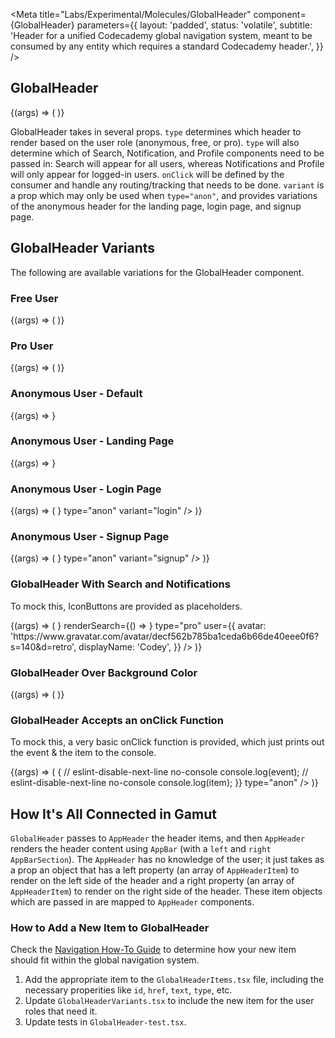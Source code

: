 
<Meta
  title="Labs/Experimental/Molecules/GlobalHeader"
  component={GlobalHeader}
  parameters={{
    layout: 'padded',
    status: 'volatile',
    subtitle:
      'Header for a unified Codecademy global navigation system, meant to be consumed by any entity which requires a standard Codecademy header.',
  }}
/>

## GlobalHeader

<Canvas withSource="open">
  <Story name="GlobalHeader">
    {(args) => (
      <GlobalHeader
        type="free"
        user={{
          avatar:
            'https://www.gravatar.com/avatar/decf562b785ba1ceda6b66de40eee0f6?s=140&d=retro',
          displayName: 'Codey',
        }}
      />
    )}
  </Story>
</Canvas>

GlobalHeader takes in several props. `type` determines which header to render based on the user role (anonymous, free, or pro). `type` will also determine which of Search, Notification, and Profile components need to be passed in: Search will appear for all users, whereas Notifications and Profile will only appear for logged-in users. `onClick` will be defined by the consumer and handle any routing/tracking that needs to be done. `variant` is a prop which may only be used when `type="anon"`, and provides variations of the anonymous header for the landing page, login page, and signup page.

<Props of={GlobalHeader} />

## GlobalHeader Variants

The following are available variations for the GlobalHeader component.

### Free User

<Canvas>
  <Story name="Free User Global Header">
    {(args) => (
      <GlobalHeader
        type="free"
        user={{
          avatar:
            'https://www.gravatar.com/avatar/decf562b785ba1ceda6b66de40eee0f6?s=140&d=retro',
          displayName: 'Codey',
        }}
      />
    )}
  </Story>
</Canvas>

### Pro User

<Canvas>
  <Story name="Pro User Global Header">
    {(args) => (
      <GlobalHeader
        type="pro"
        user={{
          avatar:
            'https://www.gravatar.com/avatar/decf562b785ba1ceda6b66de40eee0f6?s=140&d=retro',
          displayName: 'Codey',
        }}
      />
    )}
  </Story>
</Canvas>

### Anonymous User - Default

<Canvas>
  <Story name="Anonymous User Global Header">
    {(args) => <GlobalHeader type="anon" />}
  </Story>
</Canvas>

### Anonymous User - Landing Page

<Canvas>
  <Story name="Anonymous User Global Header - Landing">
    {(args) => <GlobalHeader type="anon" variant="landing" />}
  </Story>
</Canvas>

### Anonymous User - Login Page

<Canvas>
  <Story name="Anonymous User Global Header - Login">
    {(args) => (
      <GlobalHeader
        renderSearch={() => <IconButton icon={SearchIcon} />}
        type="anon"
        variant="login"
      />
    )}
  </Story>
</Canvas>

### Anonymous User - Signup Page

<Canvas>
  <Story name="Anonymous User Global Header - Signup">
    {(args) => (
      <GlobalHeader
        renderSearch={() => <IconButton icon={SearchIcon} />}
        type="anon"
        variant="signup"
      />
    )}
  </Story>
</Canvas>

### GlobalHeader With Search and Notifications

To mock this, IconButtons are provided as placeholders.

<Canvas>
  <Story name="GlobalHeader Search Notifications">
    {(args) => (
      <GlobalHeader
        renderNotifications={() => <IconButton icon={BellIcon} />}
        renderSearch={() => <IconButton icon={SearchIcon} />}
        type="pro"
        user={{
          avatar:
            'https://www.gravatar.com/avatar/decf562b785ba1ceda6b66de40eee0f6?s=140&d=retro',
          displayName: 'Codey',
        }}
      />
    )}
  </Story>
</Canvas>

### GlobalHeader Over Background Color

<Canvas>
  <Story name="Background Color GlobalHeader">
    {(args) => (
      <Box backgroundColor="beige" width="100%">
        <GlobalHeader type="anon" />
      </Box>
    )}
  </Story>
</Canvas>

### GlobalHeader Accepts an onClick Function

To mock this, a very basic onClick function is provided, which just prints out the event & the item to the console.

<Canvas>
  <Story name="Passing an OnClick to GlobalHeader">
    {(args) => (
      <GlobalHeader
        onClick={(event, item) => {
          // eslint-disable-next-line no-console
          console.log(event);
          // eslint-disable-next-line no-console
          console.log(item);
        }}
        type="anon"
      />
    )}
  </Story>
</Canvas>

## How It's All Connected in Gamut

`GlobalHeader` passes to `AppHeader` the header items, and then `AppHeader` renders the header content using `AppBar` (with a `left` and `right` `AppBarSection`). The `AppHeader` has no knowledge of the user; it just takes as a prop an object that has a left property (an array of `AppHeaderItem`) to render on the left side of the header and a right property (an array of `AppHeaderItem`) to render on the right side of the header. These item objects which are passed in are mapped to `AppHeader` components.

### How to Add a New Item to GlobalHeader

Check the [Navigation How-To Guide](https://docs.google.com/presentation/d/1YHG6IjvSJG0w8N63phbw5aZCknUOR4B-q_SFM3GLIJc/edit#slide=id.g8a8c98c6f1_0_14) to determine how your new item should fit within the global navigation system.

1. Add the appropriate item to the `GlobalHeaderItems.tsx` file, including the necessary properities like `id`, `href`, `text`, `type`, etc.
2. Update `GlobalHeaderVariants.tsx` to include the new item for the user roles that need it.
3. Update tests in `GlobalHeader-test.tsx`.
